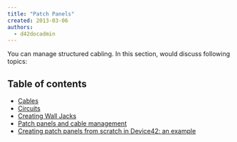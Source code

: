 ```yaml
---
title: "Patch Panels"
created: 2013-03-06
authors: 
  - d42docadmin
---
```


You can manage structured cabling. In this section, would discuss following topics:



## Table of contents

- [Cables](infrastructure-management/connectivity/cables.mdx)
- [Circuits](infrastructure-management/connectivity/circuits.mdx)
- [Creating Wall Jacks](infrastructure-management/connectivity/creating-wall-jacks.mdx)
- [Patch panels and cable management](infrastructure-management/connectivity/patch-panels/patch-panel-cable-management-definitions-and-legends-2.mdx)
- [Creating patch panels from scratch in Device42: an example](infrastructure-management/connectivity/patch-panels/creating-patch-panels-from-scratch-in-device42-an-example.mdx)
